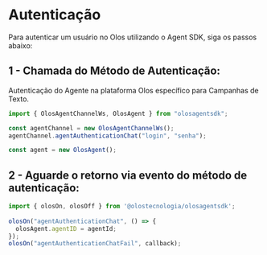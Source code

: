 # Autenticação

Para autenticar um usuário no Olos utilizando o Agent SDK, siga os passos abaixo:

## 1 - Chamada do Método de Autenticação:

Autenticação do Agente na plataforma Olos específico para Campanhas de Texto.

```js copy
import { OlosAgentChannelWs, OlosAgent } from "olosagentsdk";

const agentChannel = new OlosAgentChannelWs();
agentChannel.agentAuthenticationChat("login", "senha");

const agent = new OlosAgent();
```

## 2 - Aguarde o retorno via evento do método de autenticação:

```js copy
import { olosOn, olosOff } from '@olostecnologia/olosagentsdk';
 
olosOn("agentAuthenticationChat", () => {
  olosAgent.agentID = agentId;
});
olosOn("agentAuthenticationChatFail", callback);
```
